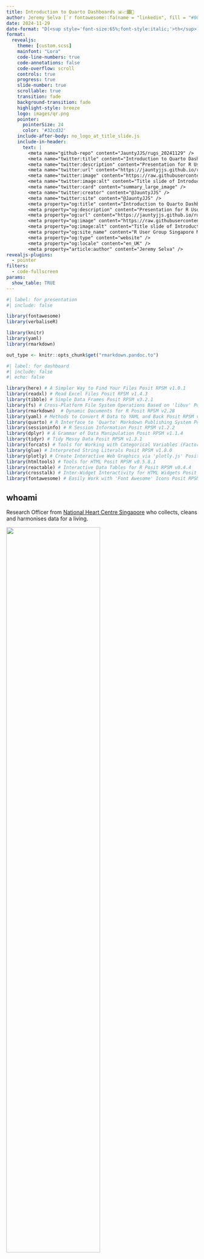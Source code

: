 ---
title: Introduction to Quarto Dashboards 📊📈🎛️📶
author: Jeremy Selva [`r fontawesome::fa(name = "linkedin", fill = "#0077ac")`](https://www.linkedin.com/in/jeremy-selva-085b9112a/){target="_blank"} <br> @JauntyJJS [`r fontawesome::fa(name = "github", fill = "#000000")`](https://github.com/JauntyJJS){target="_blank"} [`r fontawesome::fa(name = "fab fa-square-x-twitter", fill = "#000000")`](https://twitter.com/JauntyJJS){target="_blank"} [`r fontawesome::fa(name = "bluesky", fill = "#1084ff")`](https://bsky.app/profile/jauntyjjs.bsky.social){target="_blank"} [<svg aria-hidden="true" role="img" viewBox="0 0 512 512" style="height:1em;width:1em;vertical-align:-0.125em;margin-left:auto;margin-right:auto;font-size:inherit;fill:#5f53e7;overflow:visible;position:relative;"><path d="M433 179.1c0-97.2-63.7-125.7-63.7-125.7-62.5-28.7-228.6-28.4-290.5 0 0 0-63.7 28.5-63.7 125.7 0 115.7-6.6 259.4 105.6 289.1 40.5 10.7 75.3 13 103.3 11.4 50.8-2.8 79.3-18.1 79.3-18.1l-1.7-36.9s-36.3 11.4-77.1 10.1c-40.4-1.4-83-4.4-89.6-54a102.5 102.5 0 0 1 -.9-13.9c85.6 20.9 158.7 9.1 178.8 6.7 56.1-6.7 105-41.3 111.2-72.9 9.8-49.8 9-121.5 9-121.5zm-75.1 125.2h-46.6v-114.2c0-49.7-64-51.6-64 6.9v62.5h-46.3V197c0-58.5-64-56.6-64-6.9v114.2H90.2c0-122.1-5.2-147.9 18.4-175 25.9-28.9 79.8-30.8 103.8 6.1l11.6 19.5 11.6-19.5c24.1-37.1 78.1-34.8 103.8-6.1 23.7 27.3 18.4 53 18.4 175z"/></svg>](https://fosstodon.org/@JauntyJJS){target="_blank"} <br> [*https://jeremy-selva.netlify.app* `r fontawesome::fa(name = "link", fill = "#666666")`](https://jeremy-selva.netlify.app/){target="_blank"} <br> [For R User Group Singapore (RUGS) Meetup `r fontawesome::fa(name = "fab fa-meetup", fill = "#dd5466")`](https://www.meetup.com/r-user-group-sg/events/303934149){target="_blank"}
date: 2024-11-29
date-format: "D[<sup style='font-size:65%;font-style:italic;'>th</sup>] MMMM YYYY"
format:
  revealjs:
    theme: [custom.scss]
    mainfont: "Lora"
    code-line-numbers: true
    code-annotations: false
    code-overflow: scroll
    controls: true
    progress: true
    slide-number: true
    scrollable: true
    transition: fade
    background-transition: fade
    highlight-style: breeze
    logo: images/qr.png
    pointer:
      pointerSize: 24
      color: '#32cd32'
    include-after-body: no_logo_at_title_slide.js
    include-in-header: 
      text: |
        <meta name="github-repo" content="JauntyJJS/rugs_20241129" />
        <meta name="twitter:title" content="Introduction to Quarto Dashboards" />
        <meta name="twitter:description" content="Presentation for R User Group Singapore Meetup on 29 November 2024." />
        <meta name="twitter:url" content="https://jauntyjjs.github.io/rugs_20241129" />
        <meta name="twitter:image" content="https://raw.githubusercontent.com/JauntyJJS/rugs_20241129/main/share-card.png" />
        <meta name="twitter:image:alt" content="Title slide of Introduction to Quarto Dashboards presented at R User Group Singapore Meetup on 29 November 2024." />
        <meta name="twitter:card" content="summary_large_image" />
        <meta name="twitter:creator" content="@JauntyJJS" />
        <meta name="twitter:site" content="@JauntyJJS" />
        <meta property="og:title" content="Introduction to Quarto Dashboards" />
        <meta property="og:description" content="Presentation for R User Group Singapore Meetup on 29 November 2024." />
        <meta property="og:url" content="https://jauntyjjs.github.io/rugs_20241129" />
        <meta property="og:image" content="https://raw.githubusercontent.com/JauntyJJS/rugs_20241129/main/share-card.png" />
        <meta property="og:image:alt" content="Title slide of Introduction to Quarto Dashboards presented at R User Group Singapore Meetup on 29 November 2024." />
        <meta property="og:site_name" content="R User Group Singapore Meetup on 29 November 2024" />
        <meta property="og:type" content="website" />
        <meta property="og:locale" content="en_UK" />
        <meta property="article:author" content="Jeremy Selva" />
revealjs-plugins:
  - pointer
filters:
  - code-fullscreen
params:
  show_table: TRUE
---

```{r}
#| label: for presentation
#| include: false

library(fontawesome)
library(verbaliseR)

library(knitr)
library(yaml)
library(rmarkdown)

out_type <- knitr::opts_chunk$get("rmarkdown.pandoc.to")
```

```{r}
#| label: for dashboard
#| include: false
#| echo: false

library(here) # A Simpler Way to Find Your Files Posit RPSM v1.0.1
library(readxl) # Read Excel Files Posit RPSM v1.4.3
library(tibble) # Simple Data Frames Posit RPSM v3.2.1
library(fs) # Cross-Platform File System Operations Based on 'libuv' Posit RPSM v1.6.5
library(rmarkdown)  # Dynamic Documents for R Posit RPSM v2.28
library(yaml) # Methods to Convert R Data to YAML and Back Posit RPSM v2.3.10
library(quarto) # R Interface to 'Quarto' Markdown Publishing System Posit RPSM v1.4.4
library(sessioninfo) # R Session Information Posit RPSM v1.2.2
library(dplyr) # A Grammar of Data Manipulation Posit RPSM v1.1.4
library(tidyr) # Tidy Messy Data Posit RPSM v1.3.1
library(forcats) # Tools for Working with Categorical Variables (Factors) Posit RPSM v1.0.0
library(glue) # Interpreted String Literals Posit RPSM v1.8.0
library(plotly) # Create Interactive Web Graphics via 'plotly.js' Posit RPSM v4.10.4
library(htmltools) # Tools for HTML Posit RPSM v0.5.8.1
library(reactable) # Interactive Data Tables for R Posit RPSM v0.4.4
library(crosstalk) # Inter-Widget Interactivity for HTML Widgets Posit RPSM v1.2.1
library(fontawesome) # Easily Work with 'Font Awesome' Icons Posit RPSM v0.5.2

```

## whoami

Research Officer from [National Heart Centre Singapore](https://www.nhcs.com.sg/){target="_blank"} who collects, cleans and harmonises data for a living.

![](images/allison_horst2.png){fig-alt="Picture by Allison Horst about a data analyst facing a dataset in the form of a monster." fig-align="center" width="70%"}

[Taming the Data Beast from ["Cleaning Medical Data with R"](https://www.pipinghotdata.com/workshops/2023-06-06-cleaning-medical-data-with-r/){target="_blank"} workshop by Shannon Pileggi, Crystal Lewis and Petter Higgins presented at R/Medicine 2023. Illustrated by [Allison Horst](https://allisonhorst.com/){target="_blank"}]{style="font-size: 80%;"}.

::: footer

[https://jauntyjjs.github.io/rugs_20241129
`r fontawesome::fa(name = "link")`](https://jauntyjjs.github.io/rugs_20241129){target="_blank"}[`r fontawesome::fa(name = "github")`](https://github.com/JauntyJJS/rugs_20241129){target="_blank"}

:::

## Quarto

[Quarto](https://quarto.org/){target="_blank"} is an open-source software that weaves narrative and programming code together to produce elegantly formatted output as documents (in HTML, Word, PDF), presentations, books, web pages, and more.

![](images/allison_horst.png){fig-alt="Picture by Allison Horst about Quarto turning programming code to documents." fig-align="center"}
[[Artwork](https://allisonhorst.com/cetinkaya-rundel-lowndes-quarto-keynote){target="_blank"} from ["Hello, Quarto"](https://www.youtube.com/watch?v=p7Hxu4coDl8) keynote by Julia Lowndes and Mine Çetinkaya-Rundel, presented at RStudio Conference 2022. Illustrated by [Allison Horst](https://allisonhorst.com/){target="_blank"}]{style="font-size: 80%;"}.

::: footer

[https://jauntyjjs.github.io/rugs_20241129
`r fontawesome::fa(name = "link")`](https://jauntyjjs.github.io/rugs_20241129){target="_blank"}[`r fontawesome::fa(name = "github")`](https://github.com/JauntyJJS/rugs_20241129){target="_blank"}

:::

## Quarto

<https://quarto.org/>{target="_blank"}

```{=html}
<iframe width="1000" height="550" src="https://quarto.org/" title="Quarto Homepage" ></iframe>
```

::: footer

[https://jauntyjjs.github.io/rugs_20241129
`r fontawesome::fa(name = "link")`](https://jauntyjjs.github.io/rugs_20241129){target="_blank"}[`r fontawesome::fa(name = "github")`](https://github.com/JauntyJJS/rugs_20241129){target="_blank"}

:::

## Quarto Dashboards (Released in Quarto 1.4)

A simple way to quickly creating dashboards from Quarto scripts using R, Python, Julia, and Observable

Publish groups of visualizations, tables, text together. See examples in <https://quarto.org/docs/gallery/index.html#dashboards>{target="_blank"}

![](images/quarto_dashboard_example.png){fig-alt="A list of Quarto dashboard example." fig-align="center"}

::: footer

[https://jauntyjjs.github.io/rugs_20241129
`r fontawesome::fa(name = "link")`](https://jauntyjjs.github.io/rugs_20241129){target="_blank"}[`r fontawesome::fa(name = "github")`](https://github.com/JauntyJJS/rugs_20241129){target="_blank"}

:::

## Dashboard Basics

Dashboards are composed of **cards** of text, plot and tables in **pages**

![](images/cards_not_arranged.png){fig-alt="Cards (unaranged)." fig-align="center"}

::: footer

[https://jauntyjjs.github.io/rugs_20241129
`r fontawesome::fa(name = "link")`](https://jauntyjjs.github.io/rugs_20241129){target="_blank"}[`r fontawesome::fa(name = "github")`](https://github.com/JauntyJJS/rugs_20241129){target="_blank"}

:::

## Dashboard Basics 

Dashboards are composed of **cards** of text, plot and tables in **pages** that need to be arranged neatly into rows and columns.

::: panel-tabset

### About

![](images/cards_arranged_1.png){fig-alt="Cards arranged to tell what the project is about." fig-align="center"}

### Total_Fertility

![](images/cards_arranged_2.png){fig-alt="Cards arranged to show the results." fig-align="center"}


:::

::: footer

[https://jauntyjjs.github.io/rugs_20241129
`r fontawesome::fa(name = "link")`](https://jauntyjjs.github.io/rugs_20241129){target="_blank"}[`r fontawesome::fa(name = "github")`](https://github.com/JauntyJJS/rugs_20241129){target="_blank"}

:::

## Motivation

[CNA](https://www.channelnewsasia.com/singapore/singapore-total-fertility-rate-population-parents-children-4155616){target="_blank"} reported that Singapore's total fertility rate was below 1 for the first time.

![](images/cna_fertility.png){fig-alt="Channel News Asia news headline: Singapore's total fertility rate falls to historic low of 0.97" fig-align="center" width="60%"}

::: footer

[https://jauntyjjs.github.io/rugs_20241129
`r fontawesome::fa(name = "link")`](https://jauntyjjs.github.io/rugs_20241129){target="_blank"}[`r fontawesome::fa(name = "github")`](https://github.com/JauntyJJS/rugs_20241129){target="_blank"}

:::

## Motivation

Data is downloaded from [Department Of Statistics Singapore](https://www.singstat.gov.sg/find-data/search-by-theme/population/births-and-fertility/latest-data){target="_blank"}

![](images/website_to_get_data.png){fig-alt="Births and Fertility data from the Department Of Statistics Singapore website" fig-align="center"}

::: footer

[https://jauntyjjs.github.io/rugs_20241129
`r fontawesome::fa(name = "link")`](https://jauntyjjs.github.io/rugs_20241129){target="_blank"}[`r fontawesome::fa(name = "github")`](https://github.com/JauntyJJS/rugs_20241129){target="_blank"}

:::

## Motivation

Alternatively, it can be downloaded from <https://data.gov.sg/>{target="_blank"}

::: panel-tabset

### Fertility Rate

[<https://data.gov.sg/datasets/d_e39eeaeadb571c0d0725ef1eec48d166/view>{target="_blank"}]{style="font-size: 80%;"}

```{=html}
<iframe width="1000" height="400" src="https://data.gov.sg/datasets/d_e39eeaeadb571c0d0725ef1eec48d166/view" title="Fertility Rate" ></iframe>
```

### Live Birth

[<https://data.gov.sg/datasets/d_d05c760928eb5eaa58006d83462b834e/view>{target="_blank"}]{style="font-size: 80%;"}

```{=html}
<iframe width="1000" height="400" src="https://data.gov.sg/datasets/d_d05c760928eb5eaa58006d83462b834e/view" title="Live Birth" ></iframe>
```

:::

::: footer

[https://jauntyjjs.github.io/rugs_20241129
`r fontawesome::fa(name = "link")`](https://jauntyjjs.github.io/rugs_20241129){target="_blank"}[`r fontawesome::fa(name = "github")`](https://github.com/JauntyJJS/rugs_20241129){target="_blank"}

:::

## Motivation

A preview of the dataset.

:::: {.columns}

::: {.column width="50%"}

```{r}
#| label: read birth data
#| echo: true

birth_data <- readxl::read_excel(
  path = here::here(
    "data", 
    "Live-Births By Sex And Ethnic Group, Monthly.xlsx"
  )
)

```

::: {.content-visible when-format="html"}

```{r}
#| label: birth data html

if (params$show_table && knitr::is_html_output()) {
  
  sticky_style <- list(backgroundColor = "#f7f7f7")
  
  birth_data |>
    reactable::reactable(
      columns = list(
        Ethnicity = reactable::colDef(
          sticky = "left",
          style = sticky_style, 
          headerStyle = sticky_style
        ), 
        Gender = reactable::colDef(
          sticky = "left",
          style = sticky_style, 
          headerStyle = sticky_style)
      ), 
      filterable = FALSE,
      defaultPageSize = 8,
      paginationType = "jump",
      style = list(fontSize = "1rem"),
    )
}

```

:::

:::

::: {.column width="50%"}

```{r}
#| label: read fertility data
#| echo: true

fertility_rate_data <- readxl::read_excel(
  path = here::here(
    "data", 
    "Fertility Rate By Ethnic Group, Yearly.xlsx"
  )
)

```

::: {.content-visible when-format="html"}

```{r}
#| label: fertility data html

if (params$show_table && knitr::is_html_output()) {
  
  sticky_style <- list(backgroundColor = "#f7f7f7")
  
  fertility_rate_data |>
    reactable::reactable(
      columns = list(
        Ethnicity = reactable::colDef(
          minWidth = 200,
          sticky = "left",
          style = sticky_style, 
          headerStyle = sticky_style
        )
      ), 
      filterable = FALSE,
      defaultPageSize = 8,
      paginationType = "jump",
      style = list(fontSize = "1rem"),
    )
}

```

:::

:::

::::

::: footer

[https://jauntyjjs.github.io/rugs_20241129
`r fontawesome::fa(name = "link")`](https://jauntyjjs.github.io/rugs_20241129){target="_blank"}[`r fontawesome::fa(name = "github")`](https://github.com/JauntyJJS/rugs_20241129){target="_blank"}

:::

## Motivation

Can Quarto Dashboard create something similar to the [Fertility Dashboard](https://www.singstat.gov.sg/find-data/search-by-theme/population/births-and-fertility/visualising-data/fertility-dashboard){target="_blank"} from Department of Statistics Singapore ?

![](images/fertility_dashbaord_DOS.png){fig-alt="Fertility Dashboard from Department of Statistics Singapore." fig-align="center"}

::: footer

[https://jauntyjjs.github.io/rugs_20241129
`r fontawesome::fa(name = "link")`](https://jauntyjjs.github.io/rugs_20241129){target="_blank"}[`r fontawesome::fa(name = "github")`](https://github.com/JauntyJJS/rugs_20241129){target="_blank"}

:::

## Open A Quarto Document

Create a Quarto document

![](images/create_a_quarto_doc_grouped.png){fig-alt="Steps to create a Quarto document" fig-align="center"}

::: footer

[https://jauntyjjs.github.io/rugs_20241129
`r fontawesome::fa(name = "link")`](https://jauntyjjs.github.io/rugs_20241129){target="_blank"}[`r fontawesome::fa(name = "github")`](https://github.com/JauntyJJS/rugs_20241129){target="_blank"}

:::

## Open A Quarto Document

Clear everything in file and type the following `yaml` header (surrounded by `---`) and click "Render"

````{.yaml filename="index.qmd"}
---
title: "SG Fertility Dashboard"
format: 
  dashboard:
    scrolling: true
    nav-buttons: [github]
    github: https://github.com/JauntyJJS/fertility_dashboard
---
````

:::: {.columns}

::: {.column width="50%"}

![](images/quarto_render.png){fig-alt="Steps to render a Quarto document to an empty dashboard" fig-align="center"}

:::

::: {.column width="50%"}

![](images/starting_dashboard.png){fig-alt="Output from the above command" fig-align="center"}

:::

::::

::: footer

[https://jauntyjjs.github.io/rugs_20241129
`r fontawesome::fa(name = "link")`](https://jauntyjjs.github.io/rugs_20241129){target="_blank"}[`r fontawesome::fa(name = "github")`](https://github.com/JauntyJJS/rugs_20241129){target="_blank"}

:::

## Code Chunks

R codes are to be placed in between the ```` ```{r} ```` and ```` ``` ```` code chunks.

::: panel-tabset

### R code 

```{r}
#| label: load packages
#| message: false
#| eval: false
#| echo: true

library(here) # A Simpler Way to Find Your Files Posit RPSM v1.0.1
library(readxl) # Read Excel Files Posit RPSM v1.4.3
library(tibble) # Simple Data Frames Posit RPSM v3.2.1
library(fs) # Cross-Platform File System Operations Based on 'libuv' Posit RPSM v1.6.5
library(rmarkdown)  # Dynamic Documents for R Posit RPSM v2.28
library(yaml) # Methods to Convert R Data to YAML and Back Posit RPSM v2.3.10
library(quarto) # R Interface to 'Quarto' Markdown Publishing System Posit RPSM v1.4.4
library(sessioninfo) # R Session Information Posit RPSM v1.2.2
library(dplyr) # A Grammar of Data Manipulation Posit RPSM v1.1.4
library(tidyr) # Tidy Messy Data Posit RPSM v1.3.1
library(forcats) # Tools for Working with Categorical Variables (Factors) Posit RPSM v1.0.0
library(glue) # Interpreted String Literals Posit RPSM v1.8.0
library(plotly) # Create Interactive Web Graphics via 'plotly.js' Posit RPSM v4.10.4
library(htmltools) # Tools for HTML Posit RPSM v0.5.8.1
library(reactable) # Interactive Data Tables for R Posit RPSM v0.4.4
library(crosstalk) # Inter-Widget Interactivity for HTML Widgets Posit RPSM v1.2.1
library(fontawesome) # Easily Work with 'Font Awesome' Icons Posit RPSM v0.5.2

```

### In code chunk {.nostretch}

![](images/r_packages_used.png){fig-alt="How to load all libraries in a Quarto Code Chunk" fig-align="center" width="60%"}

:::

::: footer

[https://jauntyjjs.github.io/rugs_20241129
`r fontawesome::fa(name = "link")`](https://jauntyjjs.github.io/rugs_20241129){target="_blank"}[`r fontawesome::fa(name = "github")`](https://github.com/JauntyJJS/rugs_20241129){target="_blank"}

:::

## Pages

The text of the level 1 headings `#{Page Title}` helps to create pages in the navigation bar.

```{.yaml filename="index.qmd"}
---
title: "SG Fertility Dashboard"
format: 
  dashboard:
    scrolling: true
    nav-buttons: [github]
    github: https://github.com/JauntyJJS/fertility_dashboard
---

# Fertility Rate {orientation="rows" scrolling="true"}

# Live Birth {orientation="rows" scrolling="true"}

# About {orientation="columns" scrolling="true"}
```

![](images/dashboard_with_pages.png){fig-alt="dashboard with pages but no content" fig-align="center"}

::: footer

[https://jauntyjjs.github.io/rugs_20241129
`r fontawesome::fa(name = "link")`](https://jauntyjjs.github.io/rugs_20241129){target="_blank"}[`r fontawesome::fa(name = "github")`](https://github.com/JauntyJJS/rugs_20241129){target="_blank"}

:::

## Layout for About

The `orientation="columns"` settings ensures cards are first laid out by columns and then by rows. Column space can be allocated using level 2 headings `## Column`

```{r filename="index.qmd"}
#| echo: true

# About {orientation="columns" scrolling="true"}

## Column {width="60%"}

## Column {width="40%"}
```

![](images/column_layout.png){fig-alt="column orientation layout" fig-align="center"}

::: footer

[https://jauntyjjs.github.io/rugs_20241129
`r fontawesome::fa(name = "link")`](https://jauntyjjs.github.io/rugs_20241129){target="_blank"}[`r fontawesome::fa(name = "github")`](https://github.com/JauntyJJS/rugs_20241129){target="_blank"}

:::

## Cards for About

To create cards that has text or markdown, it is better to use the `::: {.card title="Your title"}` block.

:::: {.columns}

::: {.column width="40%"}

````{.r filename="index.qmd"}
# About {orientation="columns" scrolling="true"}

## Column - About the Dashboard {width="60%"}

::: {.card title="📊 About The Dashboard"}

Your markdown text here

:::

## Column - R Session and Packages Used {width="40%"}
````
:::

::: {.column width="60%"}

![](images/card_about_the_dashboard_example.png){fig-alt="About page with a card titled: About The Dashboard with text example" fig-align="center"}
:::

::::

::: footer

[https://jauntyjjs.github.io/rugs_20241129
`r fontawesome::fa(name = "link")`](https://jauntyjjs.github.io/rugs_20241129){target="_blank"}[`r fontawesome::fa(name = "github")`](https://github.com/JauntyJJS/rugs_20241129){target="_blank"}

:::

## Cards for About

::: panel-tabset

### Code

To create cards that uses R codes, use ```` ```{r} ```` code chunks.

````{.r filename="index.qmd" code-line-numbers="|11-27"}
# About {orientation="columns" scrolling="true"}

## Column - About the Dashboard {width="60%"}

::: {.card title="📊 About The Dashboard"}

Your markdown text here

:::

## Column - R Session and Packages Used {width="40%"}

```{{r}}
#| label: R Package Used
#| title: "R Packages Used"

head(sessioninfo::package_info())

```

```{{r}}
#| label: R Session Info
#| title: "R Session Info"

head(sessioninfo::platform_info())

```
````

### Output

![](images/card_about_r_platform_example.png){fig-alt="About page with a card titled: " fig-align="center"}
:::

::: footer

[https://jauntyjjs.github.io/rugs_20241129
`r fontawesome::fa(name = "link")`](https://jauntyjjs.github.io/rugs_20241129){target="_blank"}[`r fontawesome::fa(name = "github")`](https://github.com/JauntyJJS/rugs_20241129){target="_blank"}

:::

## Cards for About

::: panel-tabset

### Code

Here are the contents to create the About the dashboard chunks.

````{.r filename="index.qmd"}
# About {orientation="columns" scrolling="true"}

## Column - About the Dashboard {width="60%"}

::: {.card title="📊 About The Dashboard"}

This dashboard is built with [Quarto Dashboards](https://quarto.org/docs/dashboards/){target="_blank"}. It is based on the [Fertility Dashboard](https://www.singstat.gov.sg/find-data/search-by-theme/population/births-and-fertility/visualising-data/fertility-dashboard){target="_blank"} from [Department of Statistics Singapore](https://www.singstat.gov.sg/){target="_blank"}.

If you want to conduct your own analysis, see the following resources:

+-------------------------------------+------------------------------------------------------------------------------------------------------------------------------------------------------------------------------+
| Resource                            | Link                                                                                                                                                                         |
+=====================================+==============================================================================================================================================================================+
| Births and Fertility Data           | [<i class='bi bi-globe'></i> Website](https://www.singstat.gov.sg/find-data/search-by-theme/population/births-and-fertility/latest-data){target="_blank"}                    |
| Department of Statistics Singapore  |                                                                                                                                                                              |
+-------------------------------------+------------------------------------------------------------------------------------------------------------------------------------------------------------------------------+
| Fertility Rate By Ethnic Group,     | [<i class='bi bi-globe'></i> Website](https://data.gov.sg/datasets/d_e39eeaeadb571c0d0725ef1eec48d166/view){target="_blank"}                                                 |
| Yearly from                         |                                                                                                                                                                              |
| [data.gov.sg](https://data.gov.sg/) |                                                                                                                                                                              |
+-------------------------------------+------------------------------------------------------------------------------------------------------------------------------------------------------------------------------+
| Live-Births By Sex And Ethnic       | [<i class='bi bi-globe'></i> Website](https://data.gov.sg/datasets/d_d05c760928eb5eaa58006d83462b834e/view){target="_blank"}                                                 |
| Group, Monthly from                 |                                                                                                                                                                              |
| [data.gov.sg](https://data.gov.sg/) |                                                                                                                                                                              |
+-------------------------------------+------------------------------------------------------------------------------------------------------------------------------------------------------------------------------+
| Fertility Rate By Ethnic Group,     | [<i class="bi bi-file-earmark-spreadsheet"></i> Fertility Rate By Ethnic Group, Yearly.xlsx](data/Fertility Rate By Ethnic Group, Yearly.xlsx){target="_blank"}              |
| Yearly till 2023 in Excel           |                                                                                                                                                                              |
+-------------------------------------+------------------------------------------------------------------------------------------------------------------------------------------------------------------------------+
| Live-Births By Sex And Ethnic       | [<i class="bi bi-file-earmark-spreadsheet"></i> Live-Births By Sex And Ethnic Group, Monthly.xlsx](data/Live-Births By Sex And Ethnic Group, Monthly.xlsx){target="_blank"}  |
| Group, Monthly till Dec 2023        |                                                                                                                                                                              |
| in Excel                            |                                                                                                                                                                              |
+-------------------------------------+------------------------------------------------------------------------------------------------------------------------------------------------------------------------------+
| Quarto script to create Dashboard   | [<i class="bi bi-file-code"></i> Quarto Script](index.qmd){target="_blank"}                                                                                                  |
+-------------------------------------+------------------------------------------------------------------------------------------------------------------------------------------------------------------------------+
| Github repository                   | [<i class='bi bi-github'></i> Source code](https://github.com/JauntyJJS/fertility_dashboard){target="_blank"}                                                                |
+-------------------------------------+------------------------------------------------------------------------------------------------------------------------------------------------------------------------------+
| Quarto Resources from               | [<i class='bi bi-github'></i> Resources](https://github.com/ivelasq/2024-07-18_quarto-dashboards){target="_blank"}                                                           |
| Isabella Velásquez                  |                                                                                                                                                                              |
+-------------------------------------+------------------------------------------------------------------------------------------------------------------------------------------------------------------------------+
| Quarto Tutorials from               | [<i class='bi bi-youtube'></i> 1: Hello, Dashboards!](https://www.youtube.com/watch?v=HW7QbqI4fH0){target="_blank"}<br>                                                      |
| Mine Çetinkaya-Rundel               | [<i class='bi bi-youtube'></i> 2: Components](https://www.youtube.com/watch?v=KdsQgwaY950){target="_blank"}<br>                                                              |
|                                     | [<i class='bi bi-youtube'></i> 3: Theming and Styling](https://www.youtube.com/watch?v=NigWSB-jG4Y){target="_blank"}                                                         |
+-------------------------------------+------------------------------------------------------------------------------------------------------------------------------------------------------------------------------+

Births And Fertility Rates, Annual and Live-Births By Sex And Ethnic Group data were accessed on 25 November 2024 from <https://data.gov.sg/>. Data is made available under the terms of [Singapore Open Data Licence version 1.0](https://data.gov.sg/open-data-licence)

Made by Jeremy Selva [`r fontawesome::fa(name = "linkedin", fill = "#273B8C")`](https://www.linkedin.com/in/jeremy-selva-085b9112a/){target="_blank"} <br> @JauntyJJS [`r fontawesome::fa(name = "github", fill = "#273B8C")`](https://github.com/JauntyJJS){target="_blank"} [`r fontawesome::fa(name = "fab fa-x-twitter", fill = "#273B8C")`](https://twitter.com/JauntyJJS){target="_blank"} <br> [*https://jeremy-selva.netlify.app* `r fontawesome::fa(name = "link", fill = "#273B8C")`](https://jeremy-selva.netlify.app/){target="_blank"}

:::

## Column - R Session and Packages Used {width="40%"}

```{{r}}
#| label: R Package Used
#| title: "📦 R Packages Used"

get_r_package_info <- function() {

  r_package_table <- sessioninfo::package_info()
  rownames(r_package_table) <- NULL

  r_package_table <- r_package_table |>
    tibble::as_tibble() |>
    dplyr::mutate(
      version = ifelse(is.na(r_package_table$loadedversion),
                       r_package_table$ondiskversion,
                       r_package_table$loadedversion)) |>
    dplyr::filter(.data[["attached"]] == TRUE) |>
    dplyr::select(
      dplyr::any_of(c("package", "version",
                      "date", "source"))
    )

  return(r_package_table)

}

get_r_package_info() |>
  reactable::reactable(
    defaultPageSize = 5,
    paginationType = "jump",
  )

```

```{{r}}
#| label: R Session Info
#| title: "💻 R Session Info"

get_quarto_version <- function(
    test_sys_path = FALSE,
    test_no_path = FALSE
) {

  # Taken from https://github.com/r-lib/sessioninfo/issues/75
  if (isNamespaceLoaded("quarto") && isFALSE(test_sys_path)) {
    path <- quarto::quarto_path() |>
      fs::path_real()
    ver <- system("quarto -V", intern = TRUE)
    if (is.null(path) || isTRUE(test_no_path)) {
      "NA (via quarto)"
    } else {
      paste0(ver, " @ ", path, "/ (via quarto)")
    }
  } else {
    path <- Sys.which("quarto") |>
      fs::path_real()
    if (path == "" || isTRUE(test_no_path)) {
      "NA"
    } else {
      ver <- system("quarto -V", intern = TRUE)
      paste0(ver, " @ ", path)
    }
  }
}


get_knitr_version <- function() {

  knitr_info <- "NA"

  r_package_table <- sessioninfo::package_info(
    pkgs = c("installed")
  ) |>
    dplyr::filter(.data[["package"]] == "knitr")

  if (nrow(r_package_table) == 1) {

    knitr_version <- r_package_table$loadedversion[1]
    knitr_source <- r_package_table$source[1]

    knitr_info <- paste0(
      knitr_version, " from ",
      knitr_source)
  }

  return(knitr_info)

}

get_r_platform_info <- function() {

  r_platform_table <- sessioninfo::platform_info()
  r_platform_table[["quarto"]] <- get_quarto_version()[1]
  r_platform_table[["knitr"]] <- get_knitr_version()[1]

  r_platform_table <- data.frame(
    setting = names(r_platform_table),
    value = unlist(r_platform_table,
                   use.names = FALSE),
    stringsAsFactors = FALSE
  )

  return(r_platform_table)
}

r_platform_table <- get_r_platform_info()

r_platform_table |>
  reactable::reactable(
    defaultPageSize = 5,
    paginationType = "jump",
  )


```
````

### Output

![](images/card_about_the_dashboard_done.png){fig-alt="About page with a card titled: About The Dashboard with text completed" fig-align="center"}

:::

::: footer

[https://jauntyjjs.github.io/rugs_20241129
`r fontawesome::fa(name = "link")`](https://jauntyjjs.github.io/rugs_20241129){target="_blank"}[`r fontawesome::fa(name = "github")`](https://github.com/JauntyJJS/rugs_20241129){target="_blank"}

:::

## Layout and Cards for Fertility Rate

:::: {.columns}

::: {.column width="40%"}

The `orientation="rows"` settings ensures cards are first laid out by rows and then by columns.

Indicating `#| content: valuebox` in the R code chunk will give out a value box. 

:::

::: {.column width="60%"}

````{.r filename="index.qmd" code-line-numbers="|1|3-16|57-77"}
# Fertility Rate {orientation="rows" scrolling="true"}

## Row - 2023 Fertility Value Boxes

```{{r}}
#| label: Value Box 1
#| content: valuebox
#| title: "2023 Fertility Rate (Total*)"

list(
  icon = "person-standing-dress",
  color = "#b67e54",
  value = "A Value"
)

```

```{{r}}
#| label: Value Box 2
#| content: valuebox
#| title: "2023 Fertility Rate (Chinese)"

list(
  icon = "person-standing-dress",
  color = "#efb9e7",
  value = "A Value"
)

```

```{{r}}
#| label: Value Box 3
#| content: valuebox
#| title: "2023 Fertility Rate (Malays)"

list(
  icon = "person-standing-dress",
  color = "#90ee90",
  value = "A Value"
)

```

```{{r}}
#| label: Value Box 4
#| content: valuebox
#| title: "2023 Fertility Rate (Indians)"

list(
  icon = "person-standing-dress",
  color = "#c5bce0",
  value = "A Value"
)

```

## Row - Fertility Rate Plot and Table

### Column - Fertility Rate Plot

```{{r}}
#| label: Total Fertility Rate by Ethnicity Plot
#| title: ""

print("a plot")

```

### Column - Fertility Rate Table

```{{r}}
#| label: Total Fertility Rate by Ethnicity Table
#| title: "𝄜 Total Fertility Rate Data"

print("a table")

```
````

:::

::::

![](images/card_fertility_rate_example.png){fig-alt="A dashboard with four value boxes in the first row and in the second row, one column reserved for the graph and the other column reserved for the table" fig-align="center"}

::: footer

[https://jauntyjjs.github.io/rugs_20241129
`r fontawesome::fa(name = "link")`](https://jauntyjjs.github.io/rugs_20241129){target="_blank"}[`r fontawesome::fa(name = "github")`](https://github.com/JauntyJJS/rugs_20241129){target="_blank"}

:::

## Tables and Plots for Fertility Rate Page

::: panel-tabset

### Table

```{r}
#| label: Total Fertility Rate by Ethnicity Table
#| echo: false
#| eval: true

fertility_rate_data_year_for_table <- fertility_rate_data |>
  tidyr::pivot_longer(
    cols = -c("Ethnicity"),
    names_to = c("Year"),
    values_to = "Total_Fertility_Rate_Per_Female"
  ) |>
  dplyr::mutate(
    Ethnicity = dplyr::case_when(
      .data[["Ethnicity"]] == "Chinese (Per Female)" ~ "Chinese",
      .data[["Ethnicity"]] == "Malays (Per Female)" ~ "Malays",
      .data[["Ethnicity"]] == "Indians (Per Female)" ~ "Indians",
      .data[["Ethnicity"]] == "All (Per Female)" ~ "Total*",
    ),
    Ethnicity = forcats::fct_relevel(
      .data[["Ethnicity"]],
      c("Chinese", "Malays", "Indians", "Total*")
    )
  ) |>
  dplyr::filter(
    .data[["Year"]] >= 1980
  ) |>
  dplyr::mutate(
    Year = as.numeric(.data[["Year"]])
  ) |>
  dplyr::rename(
    `Fertility Rate Per Female` = "Total_Fertility_Rate_Per_Female"
  )

data <- crosstalk::SharedData$new(fertility_rate_data_year_for_table)

htmltools::div(
  style = "display: grid; grid-template-columns: repeat(auto-fit, minmax(200px, 1fr)); gap: 0.75rem;",
  htmltools::div(
    crosstalk::filter_select(
      id = "Ethnicity",
      label = "Ethnicity",
      sharedData = data,
      group = ~Ethnicity,
      allLevels = TRUE),
    crosstalk::filter_slider(
      id = "Year",
      label = "Year",
      sharedData = data,
      column = "Year"),
    crosstalk::filter_slider(
      id = "Fertility Rate Per Female",
      label = "Fertility Rate Per Female",
      sharedData = data,
      column = "Fertility Rate Per Female",
      width = "100%")
  ),
  htmltools::div(
    style = "grid-column: span 3;",
    htmltools::browsable(
      htmltools::tagList(
        reactable::reactable(data, minRows = 10, elementId = "tfr-table", paginationType = "jump"),
        htmltools::tags$button("Download as CSV", onclick = "Reactable.downloadDataCSV('tfr-table')")
      )
    )
  )
)

```

### 👨‍💻 Source

```{r}
#| label: Source code for Total Fertility Rate by Ethnicity Table
#| eval: false
#| echo: true

fertility_rate_data_year_for_table <- fertility_rate_data |>
  tidyr::pivot_longer(
    cols = -c("Ethnicity"),
    names_to = c("Year"),
    values_to = "Total_Fertility_Rate_Per_Female"
  ) |>
  dplyr::mutate(
    Ethnicity = dplyr::case_when(
      .data[["Ethnicity"]] == "Chinese (Per Female)" ~ "Chinese",
      .data[["Ethnicity"]] == "Malays (Per Female)" ~ "Malays",
      .data[["Ethnicity"]] == "Indians (Per Female)" ~ "Indians",
      .data[["Ethnicity"]] == "All (Per Female)" ~ "Total*",
    ),
    Ethnicity = forcats::fct_relevel(
      .data[["Ethnicity"]],
      c("Chinese", "Malays", "Indians", "Total*")
    )
  ) |>
  dplyr::filter(
    .data[["Year"]] >= 1980
  ) |>
  dplyr::mutate(
    Year = as.numeric(.data[["Year"]])
  ) |>
  dplyr::rename(
    `Fertility Rate Per Female` = "Total_Fertility_Rate_Per_Female"
  )

data <- crosstalk::SharedData$new(fertility_rate_data_year_for_table)

htmltools::div(
  style = "display: grid; grid-template-columns: repeat(auto-fit, minmax(200px, 1fr)); gap: 0.75rem;",
  htmltools::div(
    crosstalk::filter_select(
      id = "Ethnicity",
      label = "Ethnicity",
      sharedData = data,
      group = ~Ethnicity,
      allLevels = TRUE),
    crosstalk::filter_slider(
      id = "Year",
      label = "Year",
      sharedData = data,
      column = "Year"),
    crosstalk::filter_slider(
      id = "Fertility Rate Per Female",
      label = "Fertility Rate Per Female",
      sharedData = data,
      column = "Fertility Rate Per Female",
      width = "100%")
  ),
  htmltools::div(
    style = "grid-column: span 3;",
    htmltools::browsable(
      htmltools::tagList(
        reactable::reactable(data, minRows = 10, elementId = "tfr-table", paginationType = "jump"),
        htmltools::tags$button("Download as CSV", onclick = "Reactable.downloadDataCSV('tfr-table')")
      )
    )
  )
)

```

:::

::: footer

[https://jauntyjjs.github.io/rugs_20241129
`r fontawesome::fa(name = "link")`](https://jauntyjjs.github.io/rugs_20241129){target="_blank"}[`r fontawesome::fa(name = "github")`](https://github.com/JauntyJJS/rugs_20241129){target="_blank"}

:::

## Tables and Plots for Fertility Rate Page

::: panel-tabset

### Plot

```{r}
#| label: Total Fertility Rate by Ethnicity Plot
#| echo: false
#| eval: true

fertility_rate_data_year_for_plot <- fertility_rate_data |>
  tidyr::pivot_longer(
    cols = -c("Ethnicity"),
    names_to = c("Year"),
    values_to = "Total_Fertility_Rate_Per_Female"
  ) |>
  dplyr::mutate(
    Ethnicity = dplyr::case_when(
      .data[["Ethnicity"]] == "Chinese (Per Female)" ~ "Chinese",
      .data[["Ethnicity"]] == "Malays (Per Female)" ~ "Malays",
      .data[["Ethnicity"]] == "Indians (Per Female)" ~ "Indians",
      .data[["Ethnicity"]] == "All (Per Female)" ~ "Total*",
    ),
    Ethnicity = forcats::fct_relevel(
      .data[["Ethnicity"]],
      c("Chinese", "Malays", "Indians", "Total*")
    )
  ) |>
  dplyr::filter(
    .data[["Year"]] >= 1980
  )

# For the hover text
text_input <- glue::glue(
   "{fertility_rate_data_year_for_plot[['Ethnicity']]}: {format(fertility_rate_data_year_for_plot[['Total_Fertility_Rate_Per_Female']], big.mark = ",", digits = 2)}"
)

plot <- plotly::plot_ly() |>
  plotly::add_trace(
    data = fertility_rate_data_year_for_plot,
    x = fertility_rate_data_year_for_plot[["Year"]],
    y = fertility_rate_data_year_for_plot[["Total_Fertility_Rate_Per_Female"]],
    color = fertility_rate_data_year_for_plot[["Ethnicity"]],
    colors = c(Chinese = "#efb9e7",
               Malays = "#90ee90",
               Indians = "#c5bce0",
               `Total*` = "#b67e54"),
    type = "scatter",
    mode = "lines+markers",
    marker = list(
      size = 10,
      line = list(color = "black", width = 1.5)
    ),
    linetype = fertility_rate_data_year_for_plot[["Ethnicity"]],
    linetypes = c(Chinese = "solid",
                  Malays = "solid",
                  Indians = "solid",
                  `Total*` = "solid"),
    line = list(
      width = 5
    ),
    name = fertility_rate_data_year_for_plot[["Ethnicity"]],
    text = text_input,
    hovertemplate = '%{text}<extra></extra>'
  ) |>
  plotly::layout(
    title = list(text = "<b>Resident Total Fertility Rate by Ethnicity<b>" ,
                 x = 0.5,
                 y = 1,
                 pad = list(l = 5, r = 5, b = 5, t = 20),
                 xanchor = 'center',
                 font = list(size = 20)),
    xaxis = list(title = "",
                 titlefont = list(size = 10),
                 tickfont = list(size = 12),
                 tickangle = -30,
                 gridcolor = "#eff5ee",
                 showgrid = TRUE,
                 showticklabels = TRUE,
                 tickcolor = "",
                 ticks = "",
                 zeroline = FALSE,
                 rangeslider = list(thickness = 0.05),
                 autorange = TRUE,
                 automargin = TRUE,
                 fixedrange = FALSE),
    yaxis = list(title = "",
                 titlefont = list(size = 10),
                 tickfont = list(size = 12),
                 gridcolor = "#c8cdc6",
                 showgrid = TRUE,
                 showline = FALSE,
                 showticklabels = TRUE,
                 tickcolor = "",
                 ticks = "",
                 zeroline = TRUE,
                 range = list(0, 3),
                 rangemode = "tozero",
                 autorange = FALSE,
                 automargin = TRUE,
                 fixedrange = TRUE),
    hovermode = "x unified",
    legend = list(
      title = list(text = "Ethnicity"),
      orientation = 'h',
      # Centered at x axis
      xanchor = "center",
      x = 0.5,
      # Place on the top
      y = 1,
      font = list(size = 14)
    ),
    autosize = TRUE,
    plot_bgcolor = "#eff5ee",
    paper_bgcolor = "#eff5ee",
    margin = list(l = 10, r = 10, b = 10, t = 50, pad = 10)
  ) |>
  plotly::add_annotations(
    x = 0,
    y = 1,
    xref = "paper",
    yref = "paper",
    yanchor = "bottom",
    text = "Total Fertility Rate\nPer Female",
    showarrow = FALSE,
    font = list(size = 15)
  ) |>
  plotly::add_annotations(
    x = 0,
    y = 0,
    xref = "paper",
    yref = "paper",
    text = "*\tIncludes the ethnic group 'Others'",
    showarrow = FALSE,
    font = list(size = 10)
  )

plot

```

### 👨‍💻 Source

```{r}
#| label: Source Code for Total Fertility Rate by Ethnicity Plot
#| echo: true
#| eval: false

fertility_rate_data_year_for_plot <- fertility_rate_data |>
  tidyr::pivot_longer(
    cols = -c("Ethnicity"),
    names_to = c("Year"),
    values_to = "Total_Fertility_Rate_Per_Female"
  ) |>
  dplyr::mutate(
    Ethnicity = dplyr::case_when(
      .data[["Ethnicity"]] == "Chinese (Per Female)" ~ "Chinese",
      .data[["Ethnicity"]] == "Malays (Per Female)" ~ "Malays",
      .data[["Ethnicity"]] == "Indians (Per Female)" ~ "Indians",
      .data[["Ethnicity"]] == "All (Per Female)" ~ "Total*",
    ),
    Ethnicity = forcats::fct_relevel(
      .data[["Ethnicity"]],
      c("Chinese", "Malays", "Indians", "Total*")
    )
  ) |>
  dplyr::filter(
    .data[["Year"]] >= 1980
  )

# For the hover text
text_input <- glue::glue(
   "{fertility_rate_data_year_for_plot[['Ethnicity']]}: {format(fertility_rate_data_year_for_plot[['Total_Fertility_Rate_Per_Female']], big.mark = ",", digits = 2)}"
)

plot <- plotly::plot_ly() |>
  plotly::add_trace(
    data = fertility_rate_data_year_for_plot,
    x = fertility_rate_data_year_for_plot[["Year"]],
    y = fertility_rate_data_year_for_plot[["Total_Fertility_Rate_Per_Female"]],
    color = fertility_rate_data_year_for_plot[["Ethnicity"]],
    colors = c(Chinese = "#efb9e7",
               Malays = "#90ee90",
               Indians = "#c5bce0",
               `Total*` = "#b67e54"),
    type = "scatter",
    mode = "lines+markers",
    marker = list(
      size = 10,
      line = list(color = "black", width = 1.5)
    ),
    linetype = fertility_rate_data_year_for_plot[["Ethnicity"]],
    linetypes = c(Chinese = "solid",
                  Malays = "solid",
                  Indians = "solid",
                  `Total*` = "solid"),
    line = list(
      width = 5
    ),
    name = fertility_rate_data_year_for_plot[["Ethnicity"]],
    text = text_input,
    hovertemplate = '%{text}<extra></extra>'
  ) |>
  plotly::layout(
    title = list(text = "<b>Resident Total Fertility Rate by Ethnicity<b>" ,
                 x = 0.5,
                 y = 1,
                 pad = list(l = 5, r = 5, b = 5, t = 20),
                 xanchor = 'center',
                 font = list(size = 20)),
    xaxis = list(title = "",
                 titlefont = list(size = 10),
                 tickfont = list(size = 12),
                 tickangle = -30,
                 gridcolor = "#eff5ee",
                 showgrid = TRUE,
                 showticklabels = TRUE,
                 tickcolor = "",
                 ticks = "",
                 zeroline = FALSE,
                 rangeslider = list(thickness = 0.05),
                 autorange = TRUE,
                 automargin = TRUE,
                 fixedrange = FALSE),
    yaxis = list(title = "",
                 titlefont = list(size = 10),
                 tickfont = list(size = 12),
                 gridcolor = "#c8cdc6",
                 showgrid = TRUE,
                 showline = FALSE,
                 showticklabels = TRUE,
                 tickcolor = "",
                 ticks = "",
                 zeroline = TRUE,
                 range = list(0, 3),
                 rangemode = "tozero",
                 autorange = FALSE,
                 automargin = TRUE,
                 fixedrange = TRUE),
    hovermode = "x unified",
    legend = list(
      title = list(text = "Ethnicity"),
      orientation = 'h',
      # Centered at x axis
      xanchor = "center",
      x = 0.5,
      # Place on the top
      y = 1,
      font = list(size = 14)
    ),
    autosize = TRUE,
    plot_bgcolor = "#eff5ee",
    paper_bgcolor = "#eff5ee",
    margin = list(l = 10, r = 10, b = 10, t = 50, pad = 10)
  ) |>
  plotly::add_annotations(
    x = 0,
    y = 1,
    xref = "paper",
    yref = "paper",
    yanchor = "bottom",
    text = "Total Fertility Rate\nPer Female",
    showarrow = FALSE,
    font = list(size = 15)
  ) |>
  plotly::add_annotations(
    x = 0,
    y = 0,
    xref = "paper",
    yref = "paper",
    text = "*\tIncludes the ethnic group 'Others'",
    showarrow = FALSE,
    font = list(size = 10)
  )

plot

```

:::

::: footer

[https://jauntyjjs.github.io/rugs_20241129
`r fontawesome::fa(name = "link")`](https://jauntyjjs.github.io/rugs_20241129){target="_blank"}[`r fontawesome::fa(name = "github")`](https://github.com/JauntyJJS/rugs_20241129){target="_blank"}

:::

## Layout and Cards for Live Birth

The `{.tabset}` settings allow cards to have tabs to provide multiple views of data. 

````{.r filename="index.qmd" code-line-numbers="|5-29|31-39"}
# Live Birth {orientation="rows" scrolling="true"}

## Row - Live Birth Plot and Table

### Column - Live Birth Plot {.tabset}

```{{r}}
#| label: Total Live Birth by Ethnicity Plot
#| title: "🙋🏻‍♀ 🙋🏻‍♂ All"

print("a plot for all gender")

```

```{{r}}
#| label: Total Male Live Birth by Ethnicity Plot
#| title: "🙋🏻‍♂️ Male"

print("a plot for male")

```

```{{r}}
#| label: Total female Live Birth by Ethnicity Plot
#| title: "🙋🏻‍♀️ Female"

print("a plot for Female")

```

### Column - Live Birth Table

```{{r}}
#| label: Total Birth Data by Ethnicity Table
#| title: "𝄜 Total Birth Data"

print("a table")

```
````

![](images/card_live_birth_example.png){fig-alt="A dashboard with one column reserved for the graph in a tabset and the other column reserved for the table" fig-align="center"}

::: footer

[https://jauntyjjs.github.io/rugs_20241129
`r fontawesome::fa(name = "link")`](https://jauntyjjs.github.io/rugs_20241129){target="_blank"}[`r fontawesome::fa(name = "github")`](https://github.com/JauntyJJS/rugs_20241129){target="_blank"}

:::

## Tables and Plots for Live Birth

::: panel-tabset

### Table

```{r}
#| label: Live Birth by Ethnicity Table
#| echo: false
#| eval: true

birth_data_long <- birth_data |>
  tidyr::pivot_longer(
    cols = -c("Ethnicity", "Gender"),
    names_to = c("Year", "Month"),
    names_pattern = "(\\d{4})(\\w{3})",
    values_to = "count"
  ) |>
  dplyr::mutate(
    Ethnicity = forcats::fct_relevel(
      .data[["Ethnicity"]],
      c("Chinese", "Malays", "Indians", "Others")
    )
  )

birth_data_both_gender <- birth_data_long |>
  dplyr::summarise(
    total_live_birth = sum(.data[["count"]], na.rm = TRUE),
    .by = c("Ethnicity", "Year", "Gender")
  ) |>
  dplyr::filter(
    .data[["Year"]] >= 1980 & .data[["Gender"]] == "All"
  )

birth_data_male <- birth_data_long |>
  dplyr::summarise(
    total_live_birth = sum(.data[["count"]], na.rm = TRUE),
    .by = c("Ethnicity", "Year", "Gender")
  ) |>
  dplyr::filter(
    .data[["Year"]] >= 1980 & .data[["Gender"]] == "Male"
  )

birth_data_female <- birth_data_long |>
  dplyr::summarise(
    total_live_birth = sum(.data[["count"]], na.rm = TRUE),
    .by = c("Ethnicity", "Year", "Gender")
  ) |>
  dplyr::filter(
    .data[["Year"]] >= 1980 & .data[["Gender"]] == "Female"
  )

birth_data_for_display <- dplyr::bind_rows(
  birth_data_both_gender,
  birth_data_male,
  birth_data_female
) |>
  dplyr::mutate(
    Year = as.numeric(.data[["Year"]])
  ) |>
  dplyr::rename(
    `Total Live Birth` = "total_live_birth"
  ) |>
  dplyr::relocate(
    "Gender",
    .after = "Ethnicity"
  )

data <- crosstalk::SharedData$new(birth_data_for_display)

htmltools::div(
  style = "display: grid; grid-template-columns: repeat(auto-fit, minmax(200px, 1fr)); gap: 0.75rem;",
  htmltools::div(
    crosstalk::filter_select(
      id = "Ethnicity",
      label = "Ethnicity",
      sharedData = data,
      group = ~Ethnicity,
      allLevels = TRUE),
    crosstalk::filter_checkbox(
      id = "Gender",
      label = "Gender",
      sharedData = data,
      group = ~Gender,
      allLevels = TRUE),
    crosstalk::filter_slider(
      id = "Year",
      label = "Year",
      sharedData = data,
      column = "Year"),
    crosstalk::filter_slider(
      id = "Total Live Birth",
      label = "Total Live Birth",
      sharedData = data,
      column = "Total Live Birth",
      width = "100%")
  ),
  htmltools::div(
    style = "grid-column: span 3;",
    htmltools::browsable(
      htmltools::tagList(
        reactable::reactable(data, minRows = 10, elementId = "birth-table", paginationType = "jump"),
        htmltools::tags$button("Download as CSV", onclick = "Reactable.downloadDataCSV('birth-table')")
      )
    )
  )
)

```

### 👨‍💻 Source

```{r}
#| label: Source code for Live Birth by Ethnicity Table
#| eval: false
#| echo: true

birth_data_long <- birth_data |>
  tidyr::pivot_longer(
    cols = -c("Ethnicity", "Gender"),
    names_to = c("Year", "Month"),
    names_pattern = "(\\d{4})(\\w{3})",
    values_to = "count"
  ) |>
  dplyr::mutate(
    Ethnicity = forcats::fct_relevel(
      .data[["Ethnicity"]],
      c("Chinese", "Malays", "Indians", "Others")
    )
  )

birth_data_both_gender <- birth_data_long |>
  dplyr::summarise(
    total_live_birth = sum(.data[["count"]], na.rm = TRUE),
    .by = c("Ethnicity", "Year", "Gender")
  ) |>
  dplyr::filter(
    .data[["Year"]] >= 1980 & .data[["Gender"]] == "All"
  )

birth_data_male <- birth_data_long |>
  dplyr::summarise(
    total_live_birth = sum(.data[["count"]], na.rm = TRUE),
    .by = c("Ethnicity", "Year", "Gender")
  ) |>
  dplyr::filter(
    .data[["Year"]] >= 1980 & .data[["Gender"]] == "Male"
  )

birth_data_female <- birth_data_long |>
  dplyr::summarise(
    total_live_birth = sum(.data[["count"]], na.rm = TRUE),
    .by = c("Ethnicity", "Year", "Gender")
  ) |>
  dplyr::filter(
    .data[["Year"]] >= 1980 & .data[["Gender"]] == "Female"
  )

birth_data_for_display <- dplyr::bind_rows(
  birth_data_both_gender,
  birth_data_male,
  birth_data_female
) |>
  dplyr::mutate(
    Year = as.numeric(.data[["Year"]])
  ) |>
  dplyr::rename(
    `Total Live Birth` = "total_live_birth"
  ) |>
  dplyr::relocate(
    "Gender",
    .after = "Ethnicity"
  )

data <- crosstalk::SharedData$new(birth_data_for_display)

htmltools::div(
  style = "display: grid; grid-template-columns: repeat(auto-fit, minmax(200px, 1fr)); gap: 0.75rem;",
  htmltools::div(
    crosstalk::filter_select(
      id = "Ethnicity",
      label = "Ethnicity",
      sharedData = data,
      group = ~Ethnicity,
      allLevels = TRUE),
    crosstalk::filter_checkbox(
      id = "Gender",
      label = "Gender",
      sharedData = data,
      group = ~Gender,
      allLevels = TRUE),
    crosstalk::filter_slider(
      id = "Year",
      label = "Year",
      sharedData = data,
      column = "Year"),
    crosstalk::filter_slider(
      id = "Total Live Birth",
      label = "Total Live Birth",
      sharedData = data,
      column = "Total Live Birth",
      width = "100%")
  ),
  htmltools::div(
    style = "grid-column: span 3;",
    htmltools::browsable(
      htmltools::tagList(
        reactable::reactable(data, minRows = 10, elementId = "birth-table", paginationType = "jump"),
        htmltools::tags$button("Download as CSV", onclick = "Reactable.downloadDataCSV('birth-table')")
      )
    )
  )
)

```

:::

::: footer

[https://jauntyjjs.github.io/rugs_20241129
`r fontawesome::fa(name = "link")`](https://jauntyjjs.github.io/rugs_20241129){target="_blank"}[`r fontawesome::fa(name = "github")`](https://github.com/JauntyJJS/rugs_20241129){target="_blank"}

:::

## Tables and Plots for Live Birth

::: panel-tabset

### Plots

```{r}
#| label: Live Birth by Ethnicity Plot
#| echo: false
#| eval: true

birth_data_long <- birth_data |>
  tidyr::pivot_longer(
    cols = -c("Ethnicity", "Gender"),
    names_to = c("Year", "Month"),
    names_pattern = "(\\d{4})(\\w{3})",
    values_to = "count"
  ) |>
  dplyr::mutate(
    Ethnicity = forcats::fct_relevel(
      .data[["Ethnicity"]],
      c("Chinese", "Malays", "Indians", "Others")
    )
  )

birth_data_both_gender <- birth_data_long |>
  dplyr::summarise(
    total_live_birth = sum(.data[["count"]], na.rm = TRUE),
    .by = c("Ethnicity", "Year", "Gender")
  ) |>
  dplyr::filter(
    .data[["Year"]] >= 1980 & .data[["Gender"]] == "All"
  )

# For the hover text
text_input <- glue::glue(
   "{birth_data_both_gender[['Ethnicity']]}: {birth_data_both_gender[['total_live_birth']]}"
)

plot <- plotly::plot_ly() |>
  plotly::add_trace(
    data = birth_data_both_gender,
    x = birth_data_both_gender[["Year"]],
    y = birth_data_both_gender[["total_live_birth"]],
    color = birth_data_both_gender[["Ethnicity"]],
    colors = c(Chinese = "#efb9e7",
               Malays = "#90ee90",
               Indians = "#c5bce0",
               Others = "#b67e54"),
    type = "scatter",
    mode = "lines+markers",
    marker = list(
      size = 10,
      line = list(color = "black", width = 1.5)
    ),
    line = list(
      width = 5
    ),
    linetype = birth_data_both_gender[["Ethnicity"]],
    linetypes = c(Chinese = "solid",
                  Malays = "solid",
                  Indians = "solid",
                  Others = "solid"),
    name = birth_data_both_gender[["Ethnicity"]],
    text = text_input,
    hovertemplate = '%{text}<extra></extra>'
  ) |>
  plotly::layout(
    title = list(text = "<b>Resident Total Live Birth by Ethnicity<b>" ,
                 x = 0.5,
                 y = 1,
                 pad = list(l = 5, r = 5, b = 5, t = 20),
                 xanchor = 'center',
                 font = list(size = 20)),
    xaxis = list(title = "",
                 titlefont = list(size = 10),
                 tickfont = list(size = 12),
                 tickangle = -30,
                 gridcolor = "#eff5ee",
                 showgrid = TRUE,
                 showticklabels = TRUE,
                 tickcolor = "",
                 ticks = "",
                 zeroline = FALSE,
                 rangeslider = list(thickness = 0.05),
                 automargin = TRUE,
                 autorange = TRUE,
                 fixedrange = FALSE),
    yaxis = list(title = "",
                 titlefont = list(size = 10),
                 tickfont = list(size = 12),
                 gridcolor = "#c8cdc6",
                 showgrid = TRUE,
                 showline = FALSE,
                 showticklabels = TRUE,
                 tickcolor = "",
                 ticks = "",
                 zeroline = TRUE,
                 rangemode = "tozero",
                 automargin = TRUE,
                 autorange = TRUE,
                 fixedrange = FALSE),
    hovermode = "x unified",
    legend = list(
      title = list(text = "Ethnicity"),
      orientation = 'h',
      # Centered at x axis
      xanchor = "center",
      x = 0.5,
      # Place on the top
      y = 1,
      font = list(size = 14)
    ),
    plot_bgcolor = "#eff5ee",
    paper_bgcolor = "#eff5ee",
    margin = list(l = 10, r = 10, b = 10, t = 50, pad = 10)
  ) |>
  plotly::add_annotations(
    x = 0,
    y = 1,
    xref = "paper",
    yref = "paper",
    yanchor = "bottom",
    text = "Total Live Birth",
    showarrow = FALSE,
    font = list(size = 15)
  )

plot
```

### 👨‍💻 Source

```{r}
#| label: Source code for Live Birth by Ethnicity Plot
#| eval: false
#| echo: true

birth_data_long <- birth_data |>
  tidyr::pivot_longer(
    cols = -c("Ethnicity", "Gender"),
    names_to = c("Year", "Month"),
    names_pattern = "(\\d{4})(\\w{3})",
    values_to = "count"
  ) |>
  dplyr::mutate(
    Ethnicity = forcats::fct_relevel(
      .data[["Ethnicity"]],
      c("Chinese", "Malays", "Indians", "Others")
    )
  )

birth_data_both_gender <- birth_data_long |>
  dplyr::summarise(
    total_live_birth = sum(.data[["count"]], na.rm = TRUE),
    .by = c("Ethnicity", "Year", "Gender")
  ) |>
  dplyr::filter(
    .data[["Year"]] >= 1980 & .data[["Gender"]] == "All"
  )

# For the hover text
text_input <- glue::glue(
   "{birth_data_both_gender[['Ethnicity']]}: {birth_data_both_gender[['total_live_birth']]}"
)

plot <- plotly::plot_ly() |>
  plotly::add_trace(
    data = birth_data_both_gender,
    x = birth_data_both_gender[["Year"]],
    y = birth_data_both_gender[["total_live_birth"]],
    color = birth_data_both_gender[["Ethnicity"]],
    colors = c(Chinese = "#efb9e7",
               Malays = "#90ee90",
               Indians = "#c5bce0",
               Others = "#b67e54"),
    type = "scatter",
    mode = "lines+markers",
    marker = list(
      size = 10,
      line = list(color = "black", width = 1.5)
    ),
    line = list(
      width = 5
    ),
    linetype = birth_data_both_gender[["Ethnicity"]],
    linetypes = c(Chinese = "solid",
                  Malays = "solid",
                  Indians = "solid",
                  Others = "solid"),
    name = birth_data_both_gender[["Ethnicity"]],
    text = text_input,
    hovertemplate = '%{text}<extra></extra>'
  ) |>
  plotly::layout(
    title = list(text = "<b>Resident Total Live Birth by Ethnicity<b>" ,
                 x = 0.5,
                 y = 1,
                 pad = list(l = 5, r = 5, b = 5, t = 20),
                 xanchor = 'center',
                 font = list(size = 20)),
    xaxis = list(title = "",
                 titlefont = list(size = 10),
                 tickfont = list(size = 12),
                 tickangle = -30,
                 gridcolor = "#eff5ee",
                 showgrid = TRUE,
                 showticklabels = TRUE,
                 tickcolor = "",
                 ticks = "",
                 zeroline = FALSE,
                 rangeslider = list(thickness = 0.05),
                 automargin = TRUE,
                 autorange = TRUE,
                 fixedrange = FALSE),
    yaxis = list(title = "",
                 titlefont = list(size = 10),
                 tickfont = list(size = 12),
                 gridcolor = "#c8cdc6",
                 showgrid = TRUE,
                 showline = FALSE,
                 showticklabels = TRUE,
                 tickcolor = "",
                 ticks = "",
                 zeroline = TRUE,
                 rangemode = "tozero",
                 automargin = TRUE,
                 autorange = TRUE,
                 fixedrange = FALSE),
    hovermode = "x unified",
    legend = list(
      title = list(text = "Ethnicity"),
      orientation = 'h',
      # Centered at x axis
      xanchor = "center",
      x = 0.5,
      # Place on the top
      y = 1,
      font = list(size = 14)
    ),
    plot_bgcolor = "#eff5ee",
    paper_bgcolor = "#eff5ee",
    margin = list(l = 10, r = 10, b = 10, t = 50, pad = 10)
  ) |>
  plotly::add_annotations(
    x = 0,
    y = 1,
    xref = "paper",
    yref = "paper",
    yanchor = "bottom",
    text = "Total Live Birth",
    showarrow = FALSE,
    font = list(size = 15)
  )

plot

```

:::

::: footer

[https://jauntyjjs.github.io/rugs_20241129
`r fontawesome::fa(name = "link")`](https://jauntyjjs.github.io/rugs_20241129){target="_blank"}[`r fontawesome::fa(name = "github")`](https://github.com/JauntyJJS/rugs_20241129){target="_blank"}

:::

## Current Output

Deploy using [Github pages](https://pages.github.com/){target="_blank"}

*  <https://jauntyjjs.github.io/fertility_dashboard/>{target="_blank"}

![](images/card_fertility_rate_final.png){fig-alt="A preview of the completed dashboard" fig-align="center"}

::: footer

[https://jauntyjjs.github.io/rugs_20241129
`r fontawesome::fa(name = "link")`](https://jauntyjjs.github.io/rugs_20241129){target="_blank"}[`r fontawesome::fa(name = "github")`](https://github.com/JauntyJJS/rugs_20241129){target="_blank"}

:::

## Summary

This introduction has covered

*  [Navigation Bar and Pages](https://quarto.org/docs/dashboards/layout.html#navigation){target="_blank"}

*  Card [Layout](https://quarto.org/docs/dashboards/layout.html#layout){target="_blank"} using Rows, Columns and [Tabsets](https://quarto.org/docs/dashboards/layout.html#tabsets){target="_blank"}

*  [Data display](https://quarto.org/docs/dashboards/data-display.html){target="_blank"} using plots, tables and value boxes

![](images/summary.png){fig-alt="Pictures of Quarto navigation bar, pages, layouts, cards and tabsets" fig-align="center"}

::: footer

[https://jauntyjjs.github.io/rugs_20241129
`r fontawesome::fa(name = "link")`](https://jauntyjjs.github.io/rugs_20241129){target="_blank"}[`r fontawesome::fa(name = "github")`](https://github.com/JauntyJJS/rugs_20241129){target="_blank"}

:::


## Summary

:::: {.columns}

::: {.column width="40%"}

Other features (not covered)

*  Other forms of data display like [Shiny](https://quarto.org/docs/dashboards/interactivity/shiny-r.html){target="_blank"} component: [`bslib`](https://rstudio.github.io/bslib/articles/dashboards/){target="_blank"}

*  [Sidebar and Toolbar](https://quarto.org/docs/dashboards/inputs.html){target="_blank"}

*  [Theming and customization](https://quarto.org/docs/dashboards/theming.html){target="_blank"}

*  [Deployment](https://quarto.org/docs/dashboards/deployment.html){target="_blank"}

:::

::: {.column width="60%"}

![](images/summary2.png){fig-alt="Pictures of Quarto sidebar and toolbar" fig-align="center" width=80%}

:::

::::

::: footer

[https://jauntyjjs.github.io/rugs_20241129
`r fontawesome::fa(name = "link")`](https://jauntyjjs.github.io/rugs_20241129){target="_blank"}[`r fontawesome::fa(name = "github")`](https://github.com/JauntyJJS/rugs_20241129){target="_blank"}

:::

## Learn more

* [Quarto Dashboard Documentation](https://quarto.org/docs/dashboards/){target="_blank"}
* [Quarto Resources from Isabella Velásquez `r fontawesome::fa(name = "github", fill = "#273B8C")`](https://github.com/ivelasq/2024-07-18_quarto-dashboards){target="_blank"}
* Quarto Dashboard Tutorial Videos from Mine Çetinkaya-Rundel
  * [1: Hello, Dashboards! `r fontawesome::fa(name = "youtube", fill = "#273B8C")`](https://www.youtube.com/watch?v=HW7QbqI4fH0){target="_blank"}
  * [2: Components `r fontawesome::fa(name = "youtube", fill = "#273B8C")`](https://www.youtube.com/watch?v=KdsQgwaY950){target="_blank"}
  * [3: Theming and Styling `r fontawesome::fa(name = "youtube", fill = "#273B8C")`](https://www.youtube.com/watch?v=NigWSB-jG4Y){target="_blank"}
* Spotify dashboard for 2024 Posit Table Contest submission using Quarto from Melissa Van Bussel
  * [Walkthrough `r fontawesome::fa(name = "fas fa-arrow-up-right-from-square", fill = "#273B8C")`](https://melissavanbussel.github.io/spotify-dashboard/){target="_blank"}
  * [Source Code `r fontawesome::fa(name = "github", fill = "#273B8C")`](https://github.com/melissavanbussel/spotify-dashboard){target="_blank"}
  * [Dashboard `r fontawesome::fa(name = "list", fill = "#273B8C")`](https://melissavanbussel.github.io/spotify-dashboard/dashboard.html){target="_blank"}
  
::: footer

[https://jauntyjjs.github.io/rugs_20241129
`r fontawesome::fa(name = "link")`](https://jauntyjjs.github.io/rugs_20241129){target="_blank"}[`r fontawesome::fa(name = "github")`](https://github.com/JauntyJJS/rugs_20241129){target="_blank"}

:::
